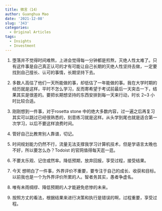 ```yaml
---
title: 微言（14）
author: Guanghua Mao
date: '2021-12-08'
slug: '343'
categories:
  - Original Articles
tags:
  - Insights
  - Investment
---
```


1. 堕落并不觉得时间难熬，上进会觉得每一分钟都是煎熬，灭绝人性太难了。只有这件事是自己真正认可的才有可能让自己长期的灭绝人性坚持去做，一定要找到自己擅长、认可的事情，长期坚持下去。

2. 多数人高估了他们一天所能做的事，却低估了一年能做的事。我在大学时期的经历就是这样，平时不怎么学习，反而寄希望于考试前最后一天突击一下，结果其实是很差的。要把长期想坚持的东西安排到每一天来行动，时长 2~3 小时比较合适。

3. 刚刚想到一件事，对于rosetta stone 中的绝大多数内容，过一遍之后再复习其实可以跳过已经很熟悉的，刻意练习就是这样。从头学到尾也就是适合第一次学习，以后不要这样浪费时间。

4. 管好自己比教育别人靠谱，切记。

5. 时间规划能力仍然不行，流量无法支撑我学习计算机技术，但是学语言太晚也不好，所以要怎么办？Todoist 的官网值得每天逛一逛。

6. 不要太乐观、记住或然率。降低预期，放弃回报，享受过程，接受结果。

7. 今天 想明白了一件事，外界评价不重要，要专注于自己的成长、收获和目标。以前我也是一个为外界评价所累的人。智者务其实，愚者争虚名。

8. 唯有未雨绸缪、降低预期的人才能避免悲惨的未来。

9. 按照方丈的看法，根据结果来进行决策和执行是错误的啊，过程重要，享受过程。